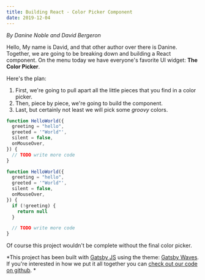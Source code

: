 ```yaml
---
title: Building React - Color Picker Component
date: 2019-12-04
---
```



*By Danine Noble and David Bergeron*


Hello, My name is David, and that other author over there is Danine. 
Together, we are going to be breaking down and building a React component. On the
menu today we have everyone's favorite UI widget: **The Color Picker**.

Here's the plan:
1. First, we're going to pull apart all the little pieces that you find in a color picker.
2. Then, piece by piece, we're going to build the component.
3. Last, but certainly not least we will pick some *groovy* colors.


<CodeWave>

```jsx
function HelloWorld({
  greeting = "hello",
  greeted = '"World"',
  silent = false,
  onMouseOver,
}) {
  // TODO write more code
}
```

```js
function HelloWorld({
  greeting = "hello",
  greeted = '"World"',
  silent = false,
  onMouseOver,
}) {
  if (!greeting) {
    return null
  }

  // TODO write more code
}
```
</CodeWave>

Of course this project wouldn't be complete without the final color picker.

<ColorPicker width={800} height={600} />

*This project has been built with [Gatsby JS](https://www.gatsbyjs.org/) using the theme: [Gatsby Waves](https://www.gatsbyjs.org/packages/gatsby-theme-waves/).
 If you're interested in how we put it all together you can [check out our code on github](https://github.com/SceptreData/double-d-react). *